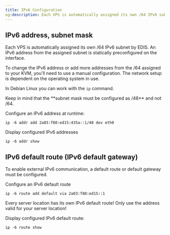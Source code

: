 ```yaml
---
title: IPv6 Configuration
og:description: Each VPS is automatically assigned its own /64 IPv6 subnet with an IPv6 address statically preconfigured on the interface. To change the IPv6 address or add more addresses, manual configuration is required depending on the operating system in use.
---
```


## IPv6 address, subnet mask

Each VPS is automatically assigned its own /64 IPv6 subnet by EDIS. An IPv6 address from the assigned subnet is statically preconfigured on the interface.

To change the IPv6 address or add more addresses from the /64 assigned to your KVM, you'll need to use a manual configuration. The network setup is dependent on the operating system in use.

In Debian Linux you can work with the `ip` command.

<Note>
  Keep in mind that the **subnet mask must be configured as /48** and not /64.
</Note>

Configure an IPv6 address at runtime:

`ip -6 addr add 2a03:f80:ed15:435a::1/48 dev eth0`

Display configured IPv6 addresses

`ip -6 addr show`

## **IPv6 default route (IPv6 default gateway)**

To enable external IPv6 communication, a default route or default gateway must be configured.

Configure an IPv6 default route

`ip -6 route add default via 2a03:f80:ed15::1`

<Note>
  Every server location has its own IPv6 default route! Only use the address
  valid for your server location!
</Note>

Display configured IPv6 default route:

`ip -6 route show`
